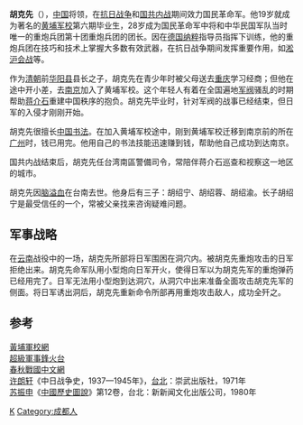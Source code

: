 {{Refimprove|time=2016-02-16T15:03:24+00:00}}
{{Infobox military person
| name=胡克先
| image=GrandfatherFace.jpg
| birth_date=1909年9月11日
| death_date={{death date and age|1961|09|19|1909|09|11|df=yes}}
| birth_place={{QING}}[[四川省_(清)|四川省]][[成都縣|成都縣]]
| death_place={{ROC}}[[臺南市|臺南市]]
| allegiance    = {{flag|Republic of China (1912–1949)|name=中华民国}}
| branch        = {{flagicon|Republic of China (1912–1949)|army}} [[国民革命军|国民革命军]]
| battles       = *[[抗日战争|抗日战争]]
**[[淞沪会战|淞沪会战]]
*[[国共内战|国共内战]]
| children      = 胡绍宁<br>胡绍蓉<br>胡绍渝
|}}

'''胡克先'''（{{bd|1909年|9月11日|1961年|9月19日|catIdx=H}}），[[中国|中国]]将领，在[[抗日战争|抗日战争]]和[[国共内战|国共内战]]期间效力国民革命军。他19岁就成为著名的[[黄埔军校|黄埔军校]]第六期毕业生，28岁成为国民革命军中将和中华民国军队当时唯一的重炮兵团第十团重炮兵团的团长。因在[[德国|德国]][[纳粹|纳粹]]指导员指挥下训练，他的重炮兵团在技巧和技术上掌握大多数有效武器，在抗日战争期间发挥重要作用，如[[淞沪会战|淞沪会战]]等。

作为[[清朝|清朝]]前[[华阳县|华阳县]]县长之子，胡克先在青少年时被父母送去[[重庆|重庆]]学习经商；但他在途中开小差，去[[南京|南京]]加入了黄埔军校。这个年轻人有着在全国遍地[[军阀|军阀]]骚乱的时期帮助[[蒋介石|蒋介石]]重建中国秩序的抱负。胡克先毕业时，针对军阀的战事已经结束，但日军的入侵才刚刚开始。

胡克先很擅长[[中国书法|中国书法]]。在加入黄埔军校途中，刚到黄埔军校迁移到南京前的所在[[广州|广州]]时，钱已用完。他用自己的书法技能迅速赚到钱，帮助他自己成功到达南京。

国共内战结束后，胡克先任台湾南區警備司令，常陪伴蒋介石巡查和视察这一地区的城市。

胡克先因[[脑溢血|脑溢血]]在台南去世。他身后有三子：胡绍宁、胡绍蓉、胡绍渝。长子胡绍宁是最受信任的一个，常被父亲找来咨询疑难问题。

== 军事战略 ==
在[[云南|云南]]战役中的一场，胡克先所部将日军围困在洞穴内。被胡克先重炮攻击的日军拒绝出来。胡克先命军队用小型炮向日军开火，使得日军以为胡克先军的重炮弹药已经用完了。日军无法用小型炮到达洞穴，从洞穴中出来准备全面攻击胡克先军的侧面。将日军诱出洞后，胡克先重新命令所部再用重炮攻击敌人，成功全歼之。

== 参考 ==
[http://www.hoplite.cn/templates/hoplite%20centor.htm 黃埔軍校網] {{Wayback|url=http://www.hoplite.cn/templates/hoplite%20centor.htm |date=20201212154915 }}<br />
[https://web.archive.org/web/20070930022102/http://www.superarmy.com/ 超級軍事鋒火台]<br />
[https://web.archive.org/web/20080514154252/http://www.cqzg.cn/ 春秋戰國中文網]<br />
[[许朗轩|许朗轩]]《中日战争史，1937—1945年》，[[台北|台北]]：崇武出版社，1971年<br />
[[苏振申|苏振申]]《[[中國歷史圖說|中國歷史圖說]]》第12卷，台北：新新闻文化出版公司，1980年

{{DEFAULTSORT:H}}
[[Category:胡姓|K]]
[[Category:成都人|Category:成都人]]